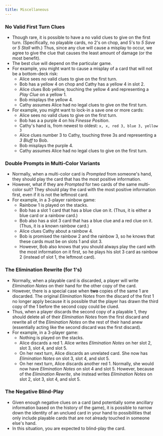 ```yaml
---
title: Miscellaneous
---
```



### No Valid First Turn Clues

- Though rare, it is possible to have a no valid clues to give on the first turn. (Specifically, no playable cards, no 2's on chop, and 5's to _5 Save_ or _5 Stall_ with.) Thus, since any clue will cause a misplay to occur, we agree to give the clue that causes the least amount of damage (or the most benefit).
- The best clue will depend on the particular game.
- For example, you might want to cause a misplay of a card that will not be a bottom-deck risk:
  - Alice sees no valid clues to give on the first turn.
  - Bob has a yellow 4 on chop and Cathy has a yellow 4 in slot 2.
  - Alice clues Bob yellow, touching the yellow 4 and representing a _Play Clue_ on a yellow 1.
  - Bob misplays the yellow 4.
  - Cathy assumes Alice had no legal clues to give on the first turn.
- For example, you might want to lock-in a save one or more cards:
  - Alice sees no valid clues to give on the first turn.
  - Bob has a a purple 4 on his _Finesse Position_.
  - Cathy's hand is, from newest to oldest: `x, x, red 3, blue 3, yellow 3`
  - Alice clues number 3 to Cathy, touching three 3s and representing a _3 Bluff_ to Bob.
  - Bob misplays the purple 4.
  - Cathy assumes Alice had no legal clues to give on the first turn.

### Double Prompts in Multi-Color Variants

- Normally, when a multi-color card is _Prompted_ from someone's hand, they should play the card that has the most positive information.
- However, what if they are _Prompted_ for two cards of the same multi-color suit? They should play the card with the most positive information first, even if it is not the leftmost card.
- For example, in a 3-player rainbow game:
  - Rainbow 1 is played on the stacks.
  - Bob has a slot 1 card that has a blue clue on it. (Thus, it is either a blue card or a rainbow card.)
  - Bob also has a slot 3 card that has a blue clue and a red clue on it. (Thus, it is a known rainbow card.)
  - Alice clues Cathy about a rainbow 4.
  - Bob is promised the rainbow 2 and the rainbow 3, so he knows that these cards must be on slots 1 and slot 3.
  - However, Bob also knows that you should always play the card with the most information on it first, so he plays his slot 3 card as rainbow 2 (instead of slot 1, the leftmost card).

<DoublePrompts />

### The Elimination Rewrite (for 1's)

- Normally, when a playable card is discarded, a player will write _Elimination Notes_ on their hand for the other copy of the card.
- However, there is a special case when **two** copies of the same 1 are discarded. The original _Elimination Notes_ from the discard of the first 1 no longer apply because it is possible that the player has drawn the third copy of the 1 before the second copy could be clued.
- Thus, when a player discards the second copy of a playable 1, they should delete all of their _Elimination Notes_ from the first discard and rewrite all of the _Elimination Notes_ on the rest of their hand anew (essentially acting like the second discard was the first discard).
- For example, in a 3-player game:
  - Nothing is played on the stacks.
  - Alice discards a red 1. Alice writes _Elimination Notes_ on her slot 2, slot 3, slot 4, and slot 5.
  - On her next turn, Alice discards an unrelated card. She now has _Elimination Notes_ on slot 3, slot 4, and slot 5.
  - On her next turn, Alice discards another red 1. Normally, she would now have _Elimination Notes_ on slot 4 and slot 5. However, because of the _Elimination Rewrite_, she instead writes _Elimination Notes_ on slot 2, slot 3, slot 4, and slot 5.

<EliminationRewrite />

### The Negative Blind-Play

- Given enough negative clues on a card (and potentially some ancillary information based on the history of the game), it is possible to narrow down the identity of an unclued card in your hand to possibilities that only include playable cards that are not already touched in someone else's hand.
- In this situation, you are expected to blind-play the card.
